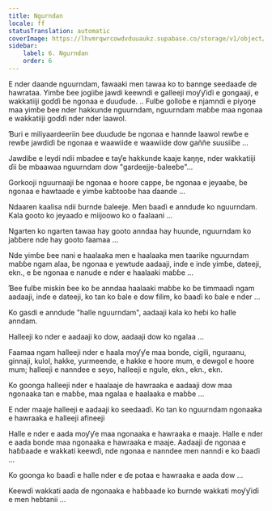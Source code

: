 ```yaml
---
title: Ngurndan
locale: ff
statusTranslation: automatic
coverImage: https://lhvmrqwrcowdvduuaukz.supabase.co/storage/v1/object/public/strapi-uploads/small_cover-tratado-de-psicologia-revolucionaria.webp-5e15e1cec4e0ebebcde5d7fc7565d8fd.webp
sidebar:
    label: 6. Ngurndan
    order: 6
---
```

E nder daande nguurndam, fawaaki men tawaa ko to bannge seedaaɗe ɗe hawrataa. Yimɓe ɓee jogiiɓe jawdi keewndi e galleeji moƴƴiɗi e gongaaji, e wakkatiiji goɗɗi ɓe ngonaa e ɗuuɗude. .. Fulɓe golloɓe e njamndi e piyoŋe maa yimɓe ɓee nder hakkunde nguurndam, nguurndam maɓɓe maa ngonaa e wakkatiiji goɗɗi nder nder laawol.

Ɓuri e miliyaardeeriin ɓee ɗuuɗude ɓe ngonaa e hannde laawol rewɓe e rewɓe jawdiɗi ɓe ngonaa e waawiide e waawiide dow gaññe suusiiɓe ...

Jawdiɓe e leydi ndii mbaɗee e taƴe hakkunde kaaje kaŋŋe, nder wakkatiiji ɗii ɓe mbaawaa nguurndam dow "gardeejje-ɓaleeɓe"...

Gorkooji nguurnaaji ɓe ngonaa e hoore cappe, ɓe ngonaa e jeyaaɓe, ɓe ngonaa e hawtaade e yimɓe kaɓtooɓe haa ɗaande ...

Ndaaren kaalisa ndii ɓurnde ɓaleeje. Men ɓaaɗi e anndude ko nguurndam. Kala gooto ko jeyaaɗo e miijoowo ko o faalaani ...

Ngarten ko ngarten tawaa hay gooto anndaa hay huunde, nguurndam ko jaɓɓere nde hay gooto faamaa ...

Nde yimɓe ɓee nani e haalaaka men e haalaaka men taarike nguurndam maɓɓe ngam alaa, ɓe ngonaa e yewtude aadaaji, inɗe e inɗe yimɓe, dateeji, ekn., e ɓe ngonaa e nanude e nder e haalaaki maɓɓe ...

Ɓee fulɓe miskin ɓee ko ɓe anndaa haalaaki maɓɓe ko ɓe timmaaɗi ngam aadaaji, inɗe e dateeji, ko tan ko ɓale e dow filim, ko ɓaaɗi ko ɓale e nder ...

Ko gasdi e anndude "halle nguurndam", aadaaji kala ko heɓi ko halle anndam.

Halleeji ko nder e aadaaji ko dow, aadaaji dow ko ngalaa ...

Faamaa ngam halleeji nder e haala moƴƴe maa bonɗe, cigili, nguraanu, ginnaji, kulol, hakke, yurmeende, e hakke e hoore mum, e dewgol e hoore mum; halleeji e nanndee e seyo, halleeji e ngule, ekn., ekn., ekn.

Ko goonga halleeji nder e haalaaje ɗe hawraaka e aadaaji dow maa ngonaaka tan e maɓɓe, maa ngalaa e haalaaka e maɓɓe ...

E nder maaje halleeji e aadaaji ko seedaaɗi. Ko tan ko nguurndam ngonaaka e hawraaka e halleeji afineeji

Halle e nder e aada moƴƴe maa ngonaaka e hawraaka e maaje. Halle e nder e aada bonde maa ngonaaka e hawraaka e maaje. Aadaaji ɗe ngonaa e haɓɓaade e wakkati keewɗi, nde ngonaa e nanndee men nanndi e ko ɓaaɗi ...

Ko goonga ko ɓaaɗi e halle nder e ɗe potaa e hawraaka e aada dow ...

Keewɗi wakkati aada ɗe ngonaaka e haɓɓaade ko ɓurnde wakkati moƴƴiɗi e men heɓtanii ...

